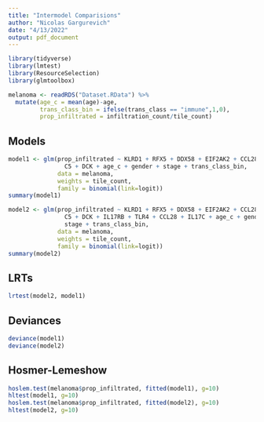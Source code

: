 ```yaml
---
title: "Intermodel Comparisions"
author: "Nicolas Gargurevich"
date: "4/13/2022"
output: pdf_document
---
```


```r
library(tidyverse)
library(lmtest)
library(ResourceSelection)
library(glmtoolbox)
```

```r
melanoma <- readRDS("Dataset.RData") %>%
  mutate(age_c = mean(age)-age,
         trans_class_bin = ifelse(trans_class == "immune",1,0),
         prop_infiltrated = infiltration_count/tile_count)

```

## Models

```r
model1 <- glm(prop_infiltrated ~ KLRD1 + RFX5 + DDX58 + EIF2AK2 + CCL28 + CD86 + 
                C5 + DCK + age_c + gender + stage + trans_class_bin, 
              data = melanoma, 
              weights = tile_count, 
              family = binomial(link=logit)) 
summary(model1)

model2 <- glm(prop_infiltrated ~ KLRD1 + RFX5 + DDX58 + EIF2AK2 + CCL28 + CD86 + 
                C5 + DCK + IL17RB + TLR4 + CCL28 + IL17C + age_c + gender + 
                stage + trans_class_bin, 
              data = melanoma, 
              weights = tile_count, 
              family = binomial(link=logit)) 
summary(model2)
```

## LRTs

```r
lrtest(model2, model1)
```

## Deviances

```r
deviance(model1)
deviance(model2)
```

## Hosmer-Lemeshow 

```r
hoslem.test(melanoma$prop_infiltrated, fitted(model1), g=10)
hltest(model1, g=10)
hoslem.test(melanoma$prop_infiltrated, fitted(model2), g=10)
hltest(model2, g=10)
```



